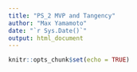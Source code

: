 ```yaml
---
title: "PS_2 MVP and Tangency"
author: "Max Yamamoto"
date: "`r Sys.Date()`"
output: html_document
---
```


```r
knitr::opts_chunk$set(echo = TRUE)
```
